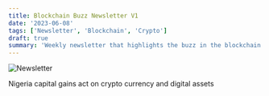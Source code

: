 ```yaml
---
title: Blockchain Buzz Newsletter V1
date: '2023-06-08'
tags: ['Newsletter', 'Blockchain', 'Crypto']
draft: true
summary: 'Weekly newsletter that highlights the buzz in the blockchain and crypto space'
---
```


![Newsletter](/static/images/canada/newsletter-june.jpg)

Nigeria capital gains act on crypto currency and digital assets
